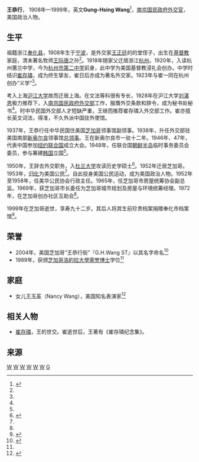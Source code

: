 {{copyedit|time=2016-02-21T17:52:23+00:00}}
{{lead section|time=2016-02-21T17:52:23+00:00}}
'''王恭行'''， 1908年—1999年，英文'''Gung-Hsing Wang'''<ref name="wang life">{{cite book|volume= |title=《東成西就——七個華人基督教家族與中西交流百年》|author=羅元旭  |year=2012 |location=北京 |page=267 |isbn=9787108045096 |publisher=三聯書店(北京) }}</ref>，[[南京国民政府|南京国民政府]][[外交官|外交官]]，美国政治人物。

==生平==

祖籍浙江[[奉化县|奉化县]]，1908年生于[[宁波|宁波]]，是外交家[[王正廷|王正廷]]的的堂侄子，出生在[[基督教|基督教]]家庭，清末著名牧师[[王际唐|王际唐]]之孙<ref name="wang life"/>。1918年随家父迁居浙江[[杭州|杭州]]。1920年，入读杭州蕙兰中学，今为[[杭州市第二中学|杭州市第二中学]]前身，此中学为美国基督教浸礼会创办。中学时结识[[崔存璘|崔存璘]]，成为终生挚友，崔日后亦成为著名外交家。1923年与崔一同在杭州创办“义学”<ref name="wang life"/>。

考入上海[[沪江大学|沪江大学]]故而迁居上海。在文法等科很有专长，1928年在沪江大学[[刘湛恩|刘湛恩]]极力推荐下，入[[中华民国外交部|南京国民政府外交部]]工作，服膺外交条款和辞令，成为秘书处秘书<ref name="wang life"/>。时中华民国外交部人才短缺严重，王继而推荐崔存璘入外交部工作。崔亦擅长英文词法，得准，不久外派中国驻外使馆。

1937年，王恭行任中华民国住美国[[芝加哥|芝加哥]]领事馆副领事。1938年，升任外交部驻美国南部[[新奥尔良|新奥尔良]]领事馆[[总领事|总领事]]。王在新奥尔良市一驻十二年。1946年、47年，代表中国参加[[纽约|纽约]][[联合国|联合国]]成立大会。1948年，任联合国[[朝鲜半岛|朝鲜半岛]]临时事务委员会委员，参与筹建[[韩国|韩国]]立国<ref name="wang life"/>。

1950年，王辞去外交职务，入[[杜兰大学|杜兰大学]]攻读历史学硕士<ref name="wang USA">{{cite book|volume= |title=《東成西就——七個華人基督教家族與中西交流百年》|author=羅元旭  |year=2012 |location=北京 |page=269 |isbn=9787108045096 |publisher=三聯書店(北京) }}</ref>。1952年迁居芝加哥。1953年，[[归化|归化]]为美国公民<ref name="wang USA"/>。自此投身美国公民运动，成为美国政治人物。1952年至1958年，任美华公民协会行政主任。1965年，任芝加哥市房屋统筹协会副总监。1969年，获芝加哥市长委任为芝加哥城市规划及房屋与环境统筹经理。1972年，在芝加哥创办社区互助会<ref name="wang USA"/>。

1999年在芝加哥逝世，享寿九十二岁。其后人将其生前珍贵档案捐赠奉化市档案馆<ref>{{cite web |url=http://www.fhdaj.cn/xwzx/tpzx/614448.shtml |title=王恭行儿女查看王正廷档案资料 |publisher=奉化市档案馆 |date=2015-07-24 |access-date=2016-02-21 |archive-url=https://web.archive.org/web/20160318062838/http://fhdaj.cn/xwzx/tpzx/614448.shtml |archive-date=2016-03-18 |dead-url=yes }}</ref>。

==荣誉==
* 2004年，美国芝加哥“王恭行街”『G.H.Wang ST』以其名字命名<ref>{{cite web |url = http://chinesenewshome.com/chicago/index.php?option=com_content&task=view&id=1872 |title=芝英大廈成立二十五周年追憶創辦人王恭行 |publisher=芝加哥时报 |date=2004-06-17}}</ref> 
* 1989年，获颁[[芝加哥洛約拉大學|芝加哥洛約拉大學]][[荣誉博士|荣誉博士]]学位<ref name="wang USA"/>

==家庭==
* 女儿[[王玉荃|王玉荃]]（Nancy Wang），美国知名表演家<ref>{{cite web|url=http://www.worldjournal.com/3567767/article-%E7%8E%8B%E7%8E%89%E8%8D%83-%E8%88%9E%E5%8F%B0%E4%B8%8A%E8%AC%9B%E6%95%85%E4%BA%8B/?ref=%E6%97%A7%E9%87%91%E5%B1%B1&npg=2|title=王玉荃 舞台上講故事|publisher=世界新闻网|author=王湛專題報導|date=December 6, 2015, 6:00 am}}{{dead link|date=2018年3月 |bot=InternetArchiveBot |fix-attempted=yes }}</ref>

==相关人物==
* [[崔存璘|崔存璘]]，王的世交。崔逝世后，王著有《崔存璘纪念集》。

==来源==
{{reflist|2}}

[[Category:奉化人|W]]
[[Category:宁波人|W]]
[[Category:沪江大学校友|W]]
[[Category:杜兰大学校友|W]]
[[Category:宁波裔美国人|W]]
[[Category:美国政治家|W]]
[[Category:王有光家族|G]]